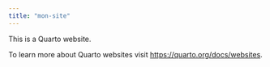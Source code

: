 ```yaml
---
title: "mon-site"
---
```


This is a Quarto website.

To learn more about Quarto websites visit <https://quarto.org/docs/websites>.
